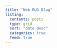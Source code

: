 ```yaml
---
title: "Neb-RUG Blog"
listing:
  contents: posts
  type: grid
  sort: "date desc"
  categories: true
  feed: true
---
```

